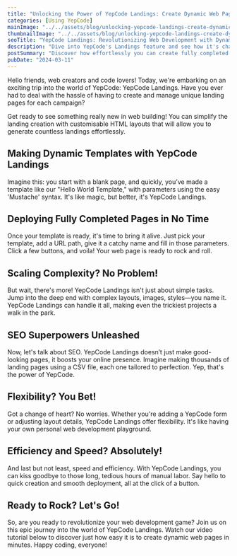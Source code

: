 ```yaml
---
title: "Unlocking the Power of YepCode Landings: Create Dynamic Web Pages in Minutes!"
categories: [Using YepCode]
mainImage: "../../assets/blog/unlocking-yepcode-landings-create-dynamic-web-pages-in-minutes/65eb5149f807d89e61147937_Landings-OGG.webp"
thumbnailImage: "../../assets/blog/unlocking-yepcode-landings-create-dynamic-web-pages-in-minutes/65eb514f7924198cf1308d74_Landings-Thumbnail.webp"
seoTitle: "YepCode Landings: Revolutionizing Web Development with Dynamic Page Creation"
description: "Dive into YepCode's Landings feature and see how it's changing the game in web development. Learn how you can create fully completed HTML web pages in minutes, effortlessly. Check out our video tutorial to see just how easy it is!"
postSummary: "Discover how effortlessly you can create fully completed HTML web pages in minutes, revolutionizing your workflow and boosting your online presence."
pubDate: "2024-03-11"
---
```



Hello friends, web creators and code lovers! Today, we're embarking on an exciting trip into the world of YepCode: YepCode Landings. Have you ever had to deal with the hassle of having to create and manage unique landing pages for each campaign?

Get ready to se­e something really ne­w in web building! You can simplify the landing creation with customisable HTML layouts that will allow you to generate countless landings effortlessly.

## Making Dynamic Templates with YepCode Landings

Imagine this: you start with a blank page, and quickly, you’ve made a template like our "Hello World Template," with parameters using the easy 'Mustache' syntax. It's like magic, but better, it's YepCode Landings.

## Deploying Fully Completed Pages in No Time

Once your template is ready, it's time to bring it alive. Just pick your template, add a URL path, give it a catchy name and fill in those parameters. Click a few buttons, and voila! Your web page is ready to rock and roll.

## Scaling Complexity? No Problem!

But wait, there's more! YepCode Landings isn't just about simple tasks. Jump into the deep end with complex layouts, images, styles—you name it. YepCode Landings can handle it all, making even the trickiest projects a walk in the park.

## SEO Superpowers Unleashed

Now, let's talk about SEO. YepCode Landings doesn’t just make good-looking pages, it boosts your online presence. Imagine making thousands of landing pages using a CSV file, each one tailored to perfection. Yep, that's the power of YepCode.

## Flexibility? You Bet!

Got a change of heart? No worries. Whether you're adding a YepCode form or adjusting layout details, YepCode Landings offer flexibility. It's like having your own personal web development playground.

## Efficiency and Speed? Absolutely!

And last but not least, speed and efficiency. With YepCode Landings, you can kiss goodbye to those long, tedious hours of manual labor. Say hello to quick creation and smooth deployment, all at the click of a button.

## Ready to Rock? Let's Go!

So, are you ready to revolutionize your web development game? Join us on this epic journey into the world of YepCode Landings. Watch our video tutorial below to discover just how easy it is to create dynamic web pages in minutes. Happy coding, everyone!

<YouTube url="https://www.youtube.com/embed/IBlviq_oxgc" title="Speed up your Web Development with our Automatic Landing Page Generator." />
